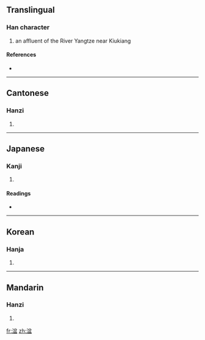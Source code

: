 ==Translingual==

===Han character===
{{Han char|rn=85|rad=水|as=09|sn=12|four=3811<sub>7</sub>|canj=水金尸廿 (ECST)}}

# an affluent of the River Yangtze near Kiukiang

====References====
* {{Han ref|kx=0636.320|dkj=17832|dj=1044.020|hdz=31682.060|uh=6E53|ud=28243|bh=DA4B|bd=55883}}

----

==Cantonese==

===Hanzi===
{{yue-hanzi|jyut=|y=pun4}}

# {{defn|Cantonese}}

----

==Japanese==

===Kanji===
{{ja-kanji|grade=|rs=水09}}

# {{defn|Japanese}}

====Readings====
* {{ja-readings|on=[[ほん]] (hon), [[ふん]] (fun), [[ぼん]] (bon)|kun=[[あふれる]] (afureru)}}

----

==Korean==

===Hanja===
{{ko-hanja|hangeul=분|eumhun=|rv=bun|mr=pun|y=pun}}

# {{defn|Korean}}

----

==Mandarin==

===Hanzi===
{{cmn-hanzi|pin=[[pén]] ([[pen2]])|wg=p'en<sup>2</sup>}}

# {{defn|Mandarin}}

[[fr:湓]]
[[zh:湓]]